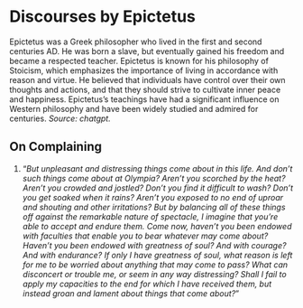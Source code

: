 # Discourses by Epictetus

Epictetus was a Greek philosopher who lived in the first and second centuries AD. He was born a slave, but eventually gained his freedom and became a respected teacher. Epictetus is known for his philosophy of Stoicism, which emphasizes the importance of living in accordance with reason and virtue. He believed that individuals have control over their own thoughts and actions, and that they should strive to cultivate inner peace and happiness. Epictetus's teachings have had a significant influence on Western philosophy and have been widely studied and admired for centuries. *Source: chatgpt.*

## On Complaining

1. "*But unpleasant and distressing things come about in this life. And don't such things come about at Olympia? Aren't you scorched by the heat? Aren't you crowded and jostled? Don't you find it difficult to wash? Don't you get soaked when it rains? Aren't you exposed to no end of uproar and shouting and other irritations? But by balancing all of these things off against the remarkable nature of spectacle, I imagine that you're able to accept and endure them. Come now, haven't you been endowed with faculties that enable you to bear whatever may come about? Haven't you been endowed with greatness of soul? And with courage? And with endurance? If only I have greatness of soul, what reason is left for me to be worried about anything that may come to pass? What can disconcert or trouble me, or seem in any way distressing? Shall I fail to apply my capacities to the end for which I have received them, but instead groan and lament about things that come about?*"
